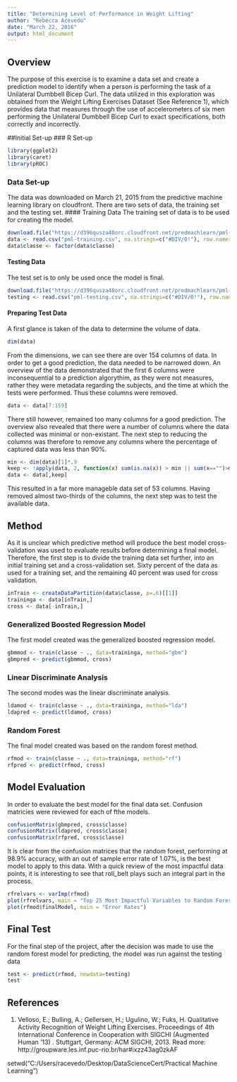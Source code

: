 ```yaml
---
title: "Determining Level of Performance in Weight Lifting"
author: "Rebecca Acevedo"
date: "March 22, 2016"
output: html_document
---
```


## Overview
The purpose of this exercise is to examine a data set and create a prediction model to identify when a person is performing the task of a Unilateral Dumbbell Bicep Curl.  The data utilized in this exploration was obtained from the Weight Lifting Exercises Dataset (See Reference 1), which provides data that measures through the use of accelerometers of six men performing the Unilateral Dumbbell Bicep Curl to exact specifications, both correctly and incorrectly.

##Initial Set-up
### R Set-up
```r
library(ggplot2)
library(caret)
library(pROC)
```
### Data Set-up
The data was downloaded on March 21, 2015 from the predictive machine learning library on cloudfront.  There are two sets of data, the training set and the testing set. 
#### Training Data
The training set of data is to be used for creating the model.
```r
download.file("https://d396qusza40orc.cloudfront.net/predmachlearn/pml-training.csv",  "pml-training.csv")
data <- read.csv("pml-training.csv", na.strings=c("#DIV/0!"), row.names = 1)
data$classe <- factor(data$classe)
```
#### Testing Data
The test set is to only be used once the model is final.
```r
download.file("https://d396qusza40orc.cloudfront.net/predmachlearn/pml-testing.csv", "pml-testing.csv")
testing <- read.csv("pml-testing.csv", na.strings=c("#DIV/0!"), row.names = 1)
```
#### Preparing Test Data
A first glance is taken of the data to determine the volume of data.
```r
dim(data)
```
From the dimensions, we can see there are over 154 columns of data. In order to get a good prediction, the data needed to be narrowed down. An overview of the data demonstrated that the first 6 columns were inconsequential to a prediction algorythim, as they were not measures, rather they were metadata regarding the subjects, and the time at which the tests were performed. Thus these columns were removed.
```r
data <- data[7:159]
```
There still however, remained too many columns for a good prediction. The overview also revealed that there were a number of columns where the data collected was minimal or non-existant. The next step to reducing the columns was therefore to remove any columns where the percentage of captured data was less than 90%.
```r
min <- dim(data)[1]*.9
keep <- !apply(data, 2, function(x) sum(is.na(x)) > min || sum(x=="")>min || sum(x=="NA")>min)
data <- data[,keep]
```

This resulted in a far more manageble data set of 53 columns. Having removed almost two-thirds of the columns, the next step was to test the available data.

## Method

As it is unclear which predictive method will produce the best model cross-validation was used to evaluate results before determining a final model. Therefore, the first step is to divide the training data set further, into an initial training set and a cross-validation set. Sixty percent of the data as used for a training set, and the remaining 40 percent was used for cross validation.

``` r
inTrain <- createDataPartition(data$classe, p=.6)[[1]]
traininga <- data[inTrain,]
cross <- data[-inTrain,]
```

### Generalized Boosted Regression Model
The first model created was the generalized boosted regression model.
```r
gbmmod <- train(classe ~ ., data=traininga, method="gbm")
gbmpred <- predict(gbmmod, cross)
```
### Linear Discriminate Analysis
The second modes was the linear discriminate analysis.
```r
ldamod <- train(classe ~ ., data=traininga, method="lda")
ldapred <- predict(ldamod, cross)
```
### Random Forest
The final model created was based on the random forest method.
```r
rfmod <- train(classe ~ ., data=traininga, method="rf")
rfpred <- predict(rfmod, cross)
```
## Model Evaluation

In order to evaluate the best model for the final data set.  Confusion matricies were reviewed for each of fthe models. 
```r
confusionMatrix(gbmpred, cross$classe)
confusionMatrix(ldapred, cross$classe)
confusionMatrix(rfpred, cross$classe)
```
It is clear from the confusion matrices that the random forest, performing at 98.9% accuracy, with an out of sample error rate of 1.07%, is the best model to apply to this data. With a quick review of the most impactful data points, it is interesting to see that roll_belt plays such an integral part in the process. 

```r
rfrelvars <- varImp(rfmod)
plot(rfrelvars, main = "Top 25 Most Impactful Variables to Random Forest Model", top = 25)
plot(rfmod$finalModel, main = "Error Rates")
```

## Final Test

For the final step of the project, after the decision was made to use the random forest model for predicting, the model was run against the testing data

```r
test <- predict(rfmod, newdata=testing)
test
```

## References

1. Velloso, E.; Bulling, A.; Gellersen, H.; Ugulino, W.; Fuks, H. Qualitative Activity Recognition of Weight Lifting Exercises. Proceedings of 4th International Conference in Cooperation with SIGCHI (Augmented Human '13) . Stuttgart, Germany: ACM SIGCHI, 2013.
Read more: http://groupware.les.inf.puc-rio.br/har#ixzz43ag0zkAF

setwd("C:/Users/racevedo/Desktop/DataScienceCert/Practical Machine Learning")
